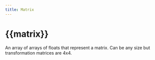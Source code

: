 ```yaml
---
title: Matrix
---
```


# {{matrix}}

An <Type>array</Type> of <Type>array</Type>s of <Type>float</Type>s that represent a matrix. Can be any size but transformation matrices are 4x4.


<Combined />
